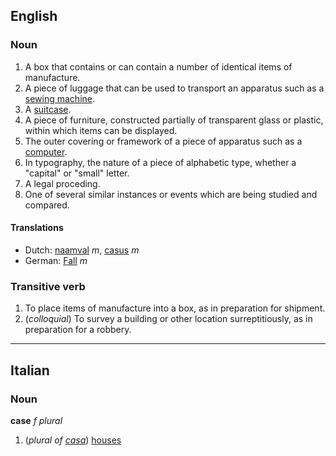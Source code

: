 ==English==
===Noun===
#A box that contains or can contain a number of identical items of manufacture.
#A piece of luggage that can be used to transport an apparatus such as a [[sewing machine]].
#A [[suitcase]].
#A piece of furniture, constructed partially of transparent glass or plastic, within which items can be displayed.
#The outer covering or framework of a piece of apparatus such as a [[computer]].
#In typography, the nature of a piece of alphabetic type, whether a "capital" or "small" letter.
#A legal proceding.
#One of several similar instances or events which are being studied and compared.

====Translations====
*Dutch: [[naamval]] ''m'', [[casus]] ''m''
*German: [[Fall#German|Fall]] ''m''

===Transitive verb===
#To place items of manufacture into a box, as in preparation for shipment.
#(''colloquial'') To survey a building or other location surreptitiously, as in preparation for a robbery.

----
==Italian==
===Noun===
'''case''' ''f plural''

#(''plural of [[casa#Italian|casa]]'') [[house]]s